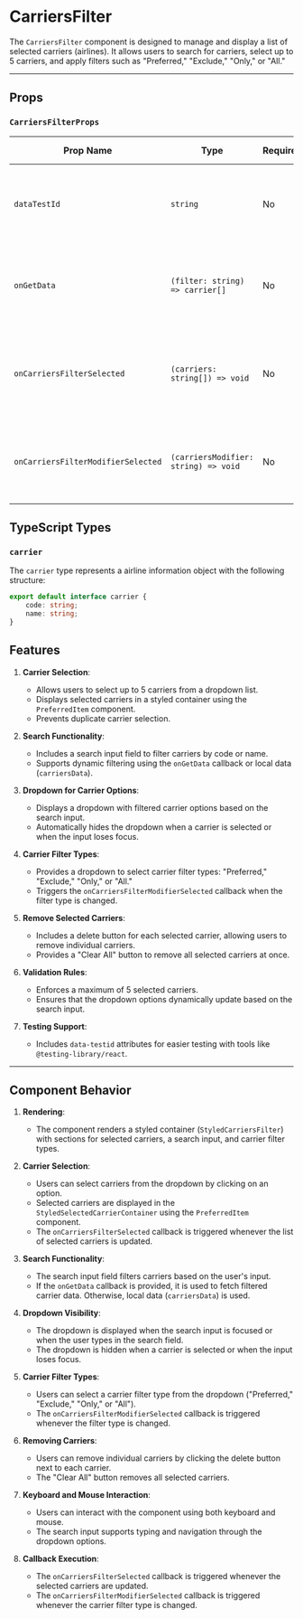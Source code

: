  
 
<Meta of={CarriersFilter} />
 
# CarriersFilter

The `CarriersFilter` component is designed to manage and display a list of selected carriers (airlines). It allows users to search for carriers, select up to 5 carriers, and apply filters such as "Preferred," "Exclude," "Only," or "All." 

---

## Props

### `CarriersFilterProps`

| Prop Name                        | Type                                   | Required | Default Value               | Description                                                                                     |
|----------------------------------|----------------------------------------|----------|-----------------------------|-------------------------------------------------------------------------------------------------|
| `dataTestId`                     | `string`                              | No       | `'carriers-filter-picker'`  | The `data-testid` attribute for the main container, useful for testing.                        |
| `onGetData`                      | `(filter: string) => carrier[]`       | No       | `undefined`                 | A callback function to fetch filtered carrier data based on user input.                        |
| `onCarriersFilterSelected`       | `(carriers: string[]) => void`        | No       | `undefined`                 | A callback function triggered whenever the list of selected carriers is updated.               |
| `onCarriersFilterModifierSelected` | `(carriersModifier: string) => void` | No       | `undefined`                 | A callback function triggered whenever the carrier filter type is changed.                     |


## TypeScript Types

### `carrier`

The `carrier` type represents a airline information object with the following structure:

```typescript
export default interface carrier {
    code: string;
    name: string;
}
```

## Features

1. **Carrier Selection**:
   - Allows users to select up to 5 carriers from a dropdown list.
   - Displays selected carriers in a styled container using the `PreferredItem` component.
   - Prevents duplicate carrier selection.

2. **Search Functionality**:
   - Includes a search input field to filter carriers by code or name.
   - Supports dynamic filtering using the `onGetData` callback or local data (`carriersData`).

3. **Dropdown for Carrier Options**:
   - Displays a dropdown with filtered carrier options based on the search input.
   - Automatically hides the dropdown when a carrier is selected or when the input loses focus.

4. **Carrier Filter Types**:
   - Provides a dropdown to select carrier filter types: "Preferred," "Exclude," "Only," or "All."
   - Triggers the `onCarriersFilterModifierSelected` callback when the filter type is changed.

5. **Remove Selected Carriers**:
   - Includes a delete button for each selected carrier, allowing users to remove individual carriers.
   - Provides a "Clear All" button to remove all selected carriers at once.

6. **Validation Rules**:
   - Enforces a maximum of 5 selected carriers.
   - Ensures that the dropdown options dynamically update based on the search input.

7. **Testing Support**:
   - Includes `data-testid` attributes for easier testing with tools like `@testing-library/react`.

---

## Component Behavior

1. **Rendering**:
   - The component renders a styled container (`StyledCarriersFilter`) with sections for selected carriers, a search input, and carrier filter types.

2. **Carrier Selection**:
   - Users can select carriers from the dropdown by clicking on an option.
   - Selected carriers are displayed in the `StyledSelectedCarrierContainer` using the `PreferredItem` component.
   - The `onCarriersFilterSelected` callback is triggered whenever the list of selected carriers is updated.

3. **Search Functionality**:
   - The search input field filters carriers based on the user's input.
   - If the `onGetData` callback is provided, it is used to fetch filtered carrier data. Otherwise, local data (`carriersData`) is used.

4. **Dropdown Visibility**:
   - The dropdown is displayed when the search input is focused or when the user types in the search field.
   - The dropdown is hidden when a carrier is selected or when the input loses focus.

5. **Carrier Filter Types**:
   - Users can select a carrier filter type from the dropdown ("Preferred," "Exclude," "Only," or "All").
   - The `onCarriersFilterModifierSelected` callback is triggered whenever the filter type is changed.

6. **Removing Carriers**:
   - Users can remove individual carriers by clicking the delete button next to each carrier.
   - The "Clear All" button removes all selected carriers.

7. **Keyboard and Mouse Interaction**:
   - Users can interact with the component using both keyboard and mouse.
   - The search input supports typing and navigation through the dropdown options.

8. **Callback Execution**:
   - The `onCarriersFilterSelected` callback is triggered whenever the selected carriers are updated.
   - The `onCarriersFilterModifierSelected` callback is triggered whenever the carrier filter type is changed.